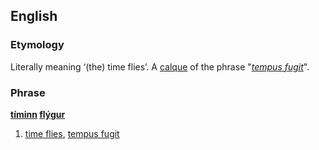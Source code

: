 ==English==
===Etymology===
Literally meaning ‘(the) time flies’. A [[calque]] of the {{L.|is}} phrase "''[[tempus fugit]]''".

===Phrase===
'''[[tími#Icelandic|tíminn]] [[fljúga#Icelandic|flýgur]]'''

# {{idiom|lang=is}} [[time flies]], [[tempus fugit]]